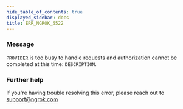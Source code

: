 ```yaml
---
hide_table_of_contents: true
displayed_sidebar: docs
title: ERR_NGROK_5522
---
```




### Message

`PROVIDER` is too busy to handle requests and authorization cannot be completed at this time: `DESCRIPTION`.

<ErrorDetails error="err_ngrok_5522" />

### Further help

If you're having trouble resolving this error, please reach out to [support@ngrok.com](mailto:support@ngrok.com?subject=Help%20with%20ERR_NGROK_5522)
